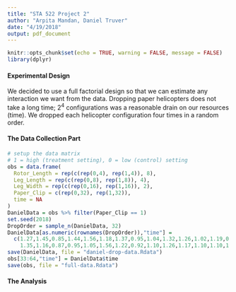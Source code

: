 ```yaml
---
title: "STA 522 Project 2"
author: "Arpita Mandan, Daniel Truver"
date: "4/19/2018"
output: pdf_document
---
```


```r
knitr::opts_chunk$set(echo = TRUE, warning = FALSE, message = FALSE)
library(dplyr)
```

#### Experimental Design

We decided to use a full factorial design so that we can estimate any interaction we want from the data. Dropping paper helicopters does not take a long time; $2^4$ configurations was a reasonable drain on our resources (time). We dropped each helicopter configuration four times in a random order. 

#### The Data Collection Part

```r
# setup the data matrix
# 1 = high (treatment setting), 0 = low (control) setting
obs = data.frame(
  Rotor_Length = rep(c(rep(0,4), rep(1,4)), 8),
  Leg_Length = rep(c(rep(0,8), rep(1,8)), 4),
  Leg_Width = rep(c(rep(0,16), rep(1,16)), 2),
  Paper_Clip = c(rep(0,32), rep(1,32)),
  time = NA
)
DanielData = obs %>% filter(Paper_Clip == 1)
set.seed(2018)
DropOrder = sample_n(DanielData, 32)
DanielData[as.numeric(rownames(DropOrder)),"time"] = 
  c(1.27,1.45,0.85,1.44,1.56,1.18,1.37,0.95,1.04,1.32,1.26,1.02,1.19,0.92,1.14,0.92,
    1.35,1.16,0.87,0.95,1.05,1.56,1.22,0.92,1.10,1.26,1.17,1.10,1.10,1.10,1.58,0.94)
save(DanielData, file = "daniel-drop-data.Rdata")
obs[33:64,"time"] = DanielData$time
save(obs, file = "full-data.Rdata")
```

#### The Analysis 

